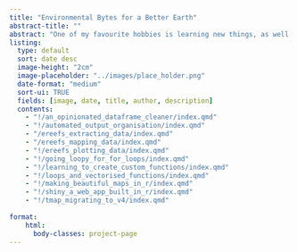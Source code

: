 ```yaml
---
title: "Environmental Bytes for a Better Earth"
abstract-title: ""
abstract: "One of my favourite hobbies is learning new things, as well as helping others to do the same. On this page you will find blogs documenting the wide range of skills I have learnt as an Environmental Data Analyst, with everything from low level R coding concepts, all the way to fully fledged environmental data analysis pipelines, interactive dashboards built in Shiny and Tableau, and examples of SQL and database management. I try to post regularly, so come back often to see what's new!"
listing:
  type: default
  sort: date desc
  image-height: "2cm"
  image-placeholder: "../images/place_holder.png"
  date-format: "medium"
  sort-ui: TRUE
  fields: [image, date, title, author, description]
  contents: 
    - "!/an_opinionated_dataframe_cleaner/index.qmd"
    - "!/automated_output_organisation/index.qmd"
    - "/ereefs_extracting_data/index.qmd"
    - "/ereefs_mapping_data/index.qmd"
    - "!/ereefs_plotting_data/index.qmd"
    - "!/going_loopy_for_for_loops/index.qmd"
    - "!/learning_to_create_custom_functions/index.qmd"
    - "!/loops_and_vectorised_functions/index.qmd"
    - "!/making_beautiful_maps_in_r/index.qmd"
    - "!/shiny_a_web_app_built_in_r/index.qmd"
    - "!/tmap_migrating_to_v4/index.qmd"
    
format:
    html:
      body-classes: project-page
---
```


::: {.column-screen}
```{=html}
<html lang="en">
<head>
  <meta charset="UTF-8">
  <meta http-equiv="X-UA-Compatible content="IE=edge">
  <meta name="viewport" content = "width=device-width, initial-scale=1.0">
  <title>Document</title>
</head>

  <div class="project-background"></div>

```

:::
